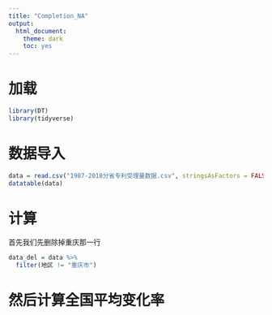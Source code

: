 ```yaml
---
title: "Completion_NA"
output: 
  html_document:
    theme: dark
    toc: yes
---
```


# 加载

```r
library(DT)
library(tidyverse)
```

# 数据导入

```r
data = read.csv("1987-2018分省专利受理量数据.csv", stringsAsFactors = FALSE)
datatable(data)
```

# 计算

首先我们先删除掉重庆那一行

```r
data_del = data %>% 
  filter(地区 != "重庆市")
```

# 然后计算全国平均变化率

